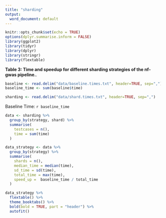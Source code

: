```yaml
---
title: "sharding"
output:
  word_document: default
---
```


```r
knitr::opts_chunk$set(echo = TRUE)
options(dplyr.summarise.inform = FALSE)
library(ggplot2)
library(tidyr)
library(dplyr)
library(stringr)
library(flextable)

```

**Table 3: Time and speedup for different sharding strategies of the nf-gwas pipeline.**.

```r

baseline <- read.delim("data/baseline.times.txt", header=TRUE, sep=",")
baseline_time <- sum(baseline$time)

sharding <- read.delim("data/shard.times.txt", header=TRUE, sep=",")
```

Baseline Time: `r baseline_time`

```r
data <- sharding %>%
  group_by(strategy, shard) %>%
  summarise(
    testcases = n(),
    time = sum(time)
  )

data_strategy <- data %>%
  group_by(strategy) %>%
  summarise(
    shards = n(),
    median_time = median(time),
    sd_time = sd(time),
    total_time = max(time),
    speed_up =  baseline_time / total_time
  )

data_strategy %>%
  flextable() %>%
  theme_booktabs() %>% 
  bold(bold = TRUE, part = "header") %>%
  autofit()

```